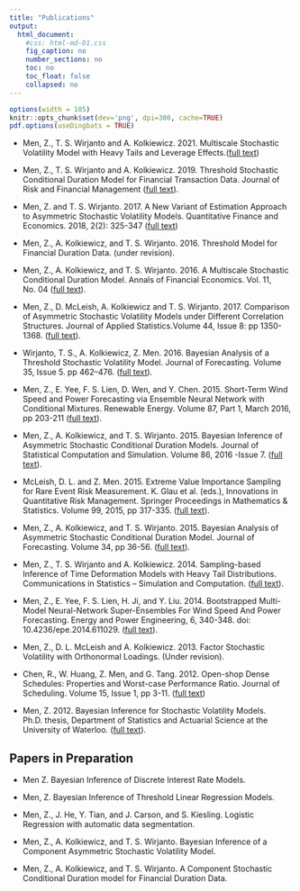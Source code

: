 ```yaml
---
title: "Publications"
output:
  html_document:
    #css: html-md-01.css
    fig_caption: no
    number_sections: no
    toc: no
    toc_float: false
    collapsed: no
---
```


```r
options(width = 105)
knitr::opts_chunk$set(dev='png', dpi=300, cache=TRUE)
pdf.options(useDingbats = TRUE)
```


* Men, Z., T. S. Wirjanto and A. Kolkiewicz. 2021. Multiscale Stochastic Volatility Model with Heavy Tails and Leverage Effects.([full text](https://www.mdpi.com/1911-8074/14/5/225))

* Men, Z., T. S. Wirjanto and A. Kolkiewicz. 2019. Threshold Stochastic Conditional Duration Model for Financial Transaction Data. Journal of Risk and Financial Management ([full text](https://www.mdpi.com/1911-8074/12/2/88/pdf)).

* Men, Z. and T. S. Wirjanto. 2017. A New Variant of Estimation Approach to Asymmetric Stochastic Volatility Models. Quantitative Finance and Economics. 2018, 2(2): 325-347 ([full text](http://www.aimspress.com/article/10.3934/QFE.2018.2.325)) 

* Men, Z., A. Kolkiewicz, and T. S. Wirjanto. 2016. Threshold Model for Financial Duration Data. (under revision).

* Men, Z., A. Kolkiewicz, and T. S. Wirjanto. 2016. A Multiscale Stochastic Conditional Duration Model. Annals of Financial Economics. Vol. 11, No. 04 ([full text](https://www.worldscientific.com/doi/abs/10.1142/S2010495216500202)).

* Men, Z., D. McLeish, A. Kolkiewicz and T. S. Wirjanto. 2017. Comparison of Asymmetric Stochastic Volatility Models under Different Correlation Structures. Journal of Applied Statistics.Volume 44, Issue 8: pp 1350-1368. ([full text](https://uwaterloo.ca/center-of-actuarial-excellence/sites/ca.center-of-actuarial-excellence/files/uploads/files/comparison_of_asymmetric_stochastic_volatility_models_under_different_correlation_structures.pdf)).

* Wirjanto, T. S., A. Kolkiewicz, Z. Men. 2016. Bayesian Analysis of a Threshold Stochastic Volatility Model. Journal of Forecasting.  Volume 35, Issue 5. pp 462–476. ([full text](https://onlinelibrary.wiley.com/doi/abs/10.1002/for.2397?deniedAccessCustomisedMessage=&userIsAuthenticated=false)).

* Men, Z., E. Yee, F. S. Lien, D. Wen, and Y. Chen. 2015. Short-Term Wind Speed and Power Forecasting via Ensemble Neural Network with Conditional Mixtures. Renewable Energy. Volume 87, Part 1, March 2016, pp 203-211 ([full text](http://www.sciencedirect.com/science/article/pii/S0960148115303645)).

* Men, Z., A. Kolkiewicz, and T. S. Wirjanto. 2015. Bayesian Inference of Asymmetric Stochastic Conditional Duration Models. Journal of Statistical Computation and Simulation. Volume 86, 2016 -Issue 7. ([full text](http://www.tandfonline.com/doi/full/10.1080/00949655.2015.1060235#.VZbJWk9VhBe)).

* McLeish, D. L. and Z. Men. 2015. Extreme Value Importance Sampling for Rare Event Risk Measurement. K. Glau et al. (eds.), Innovations in Quantitative Risk Management. Springer Proceedings in Mathematics & Statistics. Volume 99, 2015, pp 317-335. ([full text](http://link.springer.com/chapter/10.1007%2F978-3-319-09114-3_18)).

* Men, Z., A. Kolkiewicz, and T. S. Wirjanto. 2015. Bayesian Analysis of Asymmetric Stochastic Conditional Duration Model. Journal of Forecasting. Volume 34, pp 36-56. ([full text](http://onlinelibrary.wiley.com/doi/10.1002/for.2317/abstract)).

* Men, Z., T. S. Wirjanto and A. Kolkiewicz. 2014. Sampling-based Inference of Time Deformation Models with Heavy Tail Distributions. Communications in Statistics – Simulation and Computation. ([full text](https://uwaterloo.ca/center-of-actuarial-excellence/sites/ca.center-of-actuarial-excellence/files/uploads/files/2016_-_zhongxian_men_-_samplingbasedinferenceoftimedeformationmodelswithhretrieved-2016-12-29.pdf)).

* Men, Z., E. Yee, F. S. Lien, H. Ji, and Y. Liu. 2014. Bootstrapped Multi-Model Neural-Network Super-Ensembles For Wind Speed And Power Forecasting. Energy and Power Engineering, 6, 340-348. doi: 10.4236/epe.2014.611029. ([full text](http://www.scirp.org/journal/PaperInformation.aspx?paperID=50353#.VIm634vF9uo)).

* Men, Z., D. L. McLeish and A. Kolkiewicz. 2013. Factor Stochastic Volatility with Orthonormal Loadings. (Under revision).

* Chen, R., W. Huang, Z. Men, and G. Tang. 2012. Open-shop Dense Schedules: Properties and Worst-case Performance Ratio. Journal of Scheduling. Volume 15, Issue 1, pp 3-11. ([full text](http://link.springer.com/article/10.1007%2Fs10951-009-0128-6))

* Men, Z. 2012. Bayesian Inference for Stochastic Volatility Models. Ph.D. thesis, Department of Statistics and Actuarial Science at the University of Waterloo. ([full text](https://central.bac-lac.gc.ca/.item?id=TC-OWTU-7028&op=pdf&app=Library&oclc_number=860758124)).


## Papers in Preparation

* Men Z. Bayesian Inference of Discrete Interest Rate Models.

* Men, Z. Bayesian Inference of Threshold Linear Regression Models.

* Men, Z., J. He, Y. Tian, and J. Carson, and S. Kiesling. Logistic Regression with automatic data segmentation.

* Men, Z., A. Kolkiewicz, and T. S. Wirjanto. Bayesian Inference of a Component Asymmetric Stochastic Volatility Model.

* Men, Z., A. Kolkiewicz, and T. S. Wirjanto. A Component Stochastic Conditional Duration model for Financial Duration Data. 


